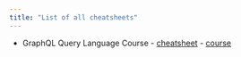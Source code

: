 ```yaml
---
title: "List of all cheatsheets"
---
```


- GraphQL Query Language Course - [cheatsheet](/GraphQL-Query-Language) - [course](https://egghead.io/courses/graphql-query-language)
